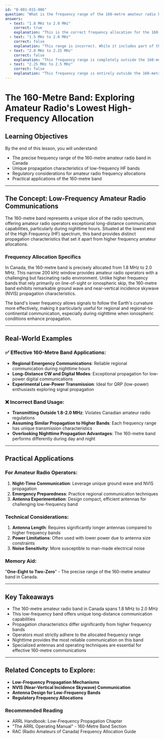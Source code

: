 ```yaml
---
id: "B-001-015-006"
question: "What is the frequency range of the 160-metre amateur radio band in Canada?"
answers:
  - text: "1.8 MHz to 2.0 MHz"
    correct: true
    explanation: "This is the correct frequency allocation for the 160-metre band in Canada, as defined by Innovation, Science and Economic Development (ISED) Canada. The 160-metre band is one of the lowest frequency amateur radio bands, offering unique propagation characteristics and long-distance communication potential during nighttime hours. This specific range allows Canadian amateur radio operators to use frequencies between 1.8 and 2.0 MHz for various communication modes, including SSB, CW, and digital modes."
  - text: "1.5 MHz to 2.0 MHz"
    correct: false
    explanation: "This range is incorrect. While it includes part of the correct 160-metre band frequencies, it extends lower than the actual Canadian amateur radio allocation. The true 160-metre band starts at 1.8 MHz, not 1.5 MHz, making this answer technically inaccurate according to ISED regulations."
  - text: "2.0 MHz to 2.25 MHz"
    correct: false
    explanation: "This frequency range is completely outside the 160-metre amateur radio band. It represents frequencies higher than the allocated amateur radio band, and transmitting on these frequencies would violate Canadian amateur radio regulations and potentially cause interference to other radio services."
  - text: "2.25 MHz to 2.5 MHz"
    correct: false
    explanation: "This frequency range is entirely outside the 160-metre amateur radio band. Transmitting on these frequencies would be a violation of Canadian amateur radio regulations and could potentially cause harmful interference to other authorized radio services."
---
```


# The 160-Metre Band: Exploring Amateur Radio's Lowest High-Frequency Allocation

## Learning Objectives
By the end of this lesson, you will understand:
- The precise frequency range of the 160-metre amateur radio band in Canada
- Unique propagation characteristics of low-frequency HF bands
- Regulatory considerations for amateur radio frequency allocations
- Practical applications of the 160-metre band

---

## The Concept: Low-Frequency Amateur Radio Communications

The 160-metre band represents a unique slice of the radio spectrum, offering amateur radio operators exceptional long-distance communication capabilities, particularly during nighttime hours. Situated at the lowest end of the High Frequency (HF) spectrum, this band provides distinct propagation characteristics that set it apart from higher frequency amateur allocations.

### Frequency Allocation Specifics

In Canada, the 160-metre band is precisely allocated from 1.8 MHz to 2.0 MHz. This narrow 200 kHz window provides amateur radio operators with a challenging but fascinating radio environment. Unlike higher frequency bands that rely primarily on line-of-sight or ionospheric skip, the 160-metre band exhibits remarkable ground wave and near-vertical incidence skywave (NVIS) propagation characteristics.

The band's lower frequency allows signals to follow the Earth's curvature more effectively, making it particularly useful for regional and regional-to-continental communication, especially during nighttime when ionospheric conditions enhance propagation.

---

## Real-World Examples

### ✅ Effective 160-Metre Band Applications:
- **Regional Emergency Communications**: Reliable regional communication during nighttime hours
- **Long-Distance CW and Digital Modes**: Exceptional propagation for low-power digital communications
- **Experimental Low-Power Transmission**: Ideal for QRP (low-power) enthusiasts exploring signal propagation

### ❌ Incorrect Band Usage:
- **Transmitting Outside 1.8-2.0 MHz**: Violates Canadian amateur radio regulations
- **Assuming Similar Propagation to Higher Bands**: Each frequency range has unique transmission characteristics
- **Overlooking Nighttime Propagation Advantages**: The 160-metre band performs differently during day and night

---

## Practical Applications

### For Amateur Radio Operators:
1. **Night-Time Communication**: Leverage unique ground wave and NVIS propagation
2. **Emergency Preparedness**: Practice regional communication techniques
3. **Antenna Experimentation**: Design compact, efficient antennas for challenging low-frequency band

### Technical Considerations:
1. **Antenna Length**: Requires significantly longer antennas compared to higher frequency bands
2. **Power Limitations**: Often used with lower power due to antenna size constraints
3. **Noise Sensitivity**: More susceptible to man-made electrical noise

### Memory Aid:
"**One-Eight to Two-Zero**" - The precise range of the 160-metre amateur band in Canada.

---

## Key Takeaways

- The 160-metre amateur radio band in Canada spans 1.8 MHz to 2.0 MHz
- This low-frequency band offers unique long-distance communication capabilities
- Propagation characteristics differ significantly from higher frequency bands
- Operators must strictly adhere to the allocated frequency range
- Nighttime provides the most reliable communication on this band
- Specialized antennas and operating techniques are essential for effective 160-metre communications

---

## Related Concepts to Explore:
- **Low-Frequency Propagation Mechanisms**
- **NVIS (Near-Vertical Incidence Skywave) Communication**
- **Antenna Design for Low-Frequency Bands**
- **Regulatory Frequency Allocations**

### Recommended Reading
- ARRL Handbook: Low-Frequency Propagation Chapter
- "The ARRL Operating Manual" - 160-Metre Band Section
- RAC (Radio Amateurs of Canada) Frequency Allocation Guide